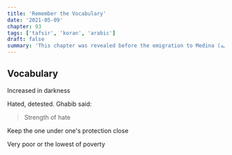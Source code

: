 ```yaml
---
title: 'Remember the Vocabulary'
date: '2021-05-09'
chapter: 93
tags: ['tafsir', 'koran', 'arabic']
draft: false
summary: 'This chapter was revealed before the emigration to Medina (مكية). It talks about the character/personality of the greatest prophet, peace be upon him, and the blessings and graces that Allah most High bestowed upon him in this world and the next so that he could thank Him by these amazing blessings.'
---
```


## Vocabulary

<Vocabulary word="سجى">

Increased in darkness

</Vocabulary>
<Vocabulary word="قلى">

Hated, detested. Ghabib said: 

> Strength of hate

</Vocabulary>
<Vocabulary word="آوى">

Keep the one under one's protection close

</Vocabulary>
<Vocabulary word="عائلاً">

Very poor or the lowest of poverty

</Vocabulary>